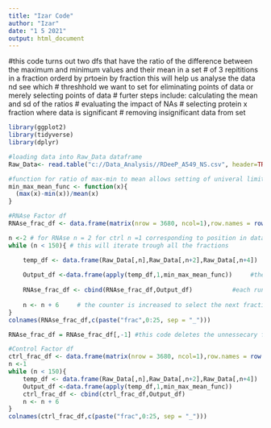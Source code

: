 ```yaml
---
title: "Izar Code"
author: "Izar"
date: "1 5 2021"
output: html_document
---
```


#this code turns out two dfs that have the ratio of the difference between the maximum and minimum values and their mean in a set
# of 3 repititions in a fraction orderd by prtoein by fraction this will help us analyse the data nd see which
# threshhold we want to set for eliminating points of data or merely selecting points of data
# furter steps include: calculating the mean and sd of the ratios
#                       evaluating the impact of NAs
#                       selecting protein x fraction where data is significant
#                       removing insignificant data from set



```r
library(ggplot2)
library(tidyverse)
library(dplyr)

#loading data into Raw_Data dataframe
Raw_Data<- read.table("c://Data_Analysis//RDeeP_A549_NS.csv", header=TRUE, row.names=1, sep = ";")

#function for ratio of max-min to mean allows setting of univeral limit
min_max_mean_func <- function(x){
  (max(x)-min(x))/mean(x)
}
```

```r

#RNAse Factor df         
RNAse_frac_df <- data.frame(matrix(nrow = 3680, ncol=1),row.names = row.names(Raw_Data)) #creating a dataframe to save results too

n <-2 # for RNAse n = 2 for ctrl n =1 corresponding to position in dataframe
while (n < 150){ # this will iterate trough all the fractions

    temp_df <- data.frame(Raw_Data[,n],Raw_Data[,n+2],Raw_Data[,n+4])  # a temporary df for sotring the 3 reps of each fraction
    
    Output_df <-data.frame(apply(temp_df,1,min_max_mean_func))     #the function for comparing (max-min)/mean is applied across the rows apply(...,1,..) for rows 2 for cols
    
    RNAse_frac_df <- cbind(RNAse_frac_df,Output_df)           #each run through adds a colum to RNAse_frac_df, we end with 26 cols
    
    n <- n + 6     # the counter is increased to select the next fraction
}
colnames(RNAse_frac_df,c(paste("frac",0:25, sep = "_")))

RNAse_frac_df = RNAse_frac_df[,-1] #this code deletes the unnessecary first null colum
```


```r
#Control Factor df
ctrl_frac_df <- data.frame(matrix(nrow = 3680, ncol=1),row.names = row.names(Raw_Data))
n <-1
while (n < 150){
    temp_df <- data.frame(Raw_Data[,n],Raw_Data[,n+2],Raw_Data[,n+4]) 
    Output_df <-data.frame(apply(temp_df,1,min_max_mean_func))
    ctrl_frac_df <- cbind(ctrl_frac_df,Output_df)
    n <- n + 6
}
colnames(ctrl_frac_df,c(paste("frac",0:25, sep = "_")))
```
